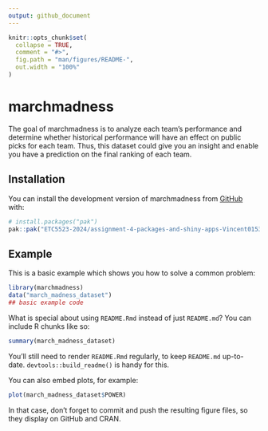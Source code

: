 ```yaml
---
output: github_document
---
```


<!-- README.md is generated from README.Rmd. Please edit that file -->

```r
knitr::opts_chunk$set(
  collapse = TRUE,
  comment = "#>",
  fig.path = "man/figures/README-",
  out.width = "100%"
)
```

# marchmadness

<!-- badges: start -->
<!-- badges: end -->

The goal of marchmadness is to analyze each team's performance and determine whether historical performance will have an effect on public picks for each team. Thus, this dataset could give you an insight and enable you have a prediction on the final ranking of each team. 

## Installation

You can install the development version of marchmadness from [GitHub](https://github.com/ETC5523-2024/assignment-4-packages-and-shiny-apps-Vincent0153/tree/main/marchmadness) with:

``` r
# install.packages("pak")
pak::pak("ETC5523-2024/assignment-4-packages-and-shiny-apps-Vincent0153/tree/main/marchmadness")
```

## Example

This is a basic example which shows you how to solve a common problem:

```r
library(marchmadness)
data("march_madness_dataset")
## basic example code
```

What is special about using `README.Rmd` instead of just `README.md`? You can include R chunks like so:

```r
summary(march_madness_dataset)
```

You'll still need to render `README.Rmd` regularly, to keep `README.md` up-to-date. `devtools::build_readme()` is handy for this.

You can also embed plots, for example:

```r
plot(march_madness_dataset$POWER)
```

In that case, don't forget to commit and push the resulting figure files, so they display on GitHub and CRAN.
